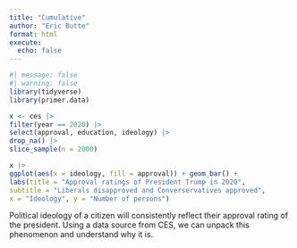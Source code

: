 ```yaml
---
title: "Cumulative"
author: "Eric Butte"
format: html
execute: 
  echo: false
---
```



```r
#| message: false
#| warning: false
library(tidyverse)
library(primer.data)
```


```r
x <- ces |>
filter(year == 2020) |>
select(approval, education, ideology) |>
drop_na() |> 
slice_sample(n = 2000)
```


```r
x |>
ggplot(aes(x = ideology, fill = approval)) + geom_bar() +
labs(title = "Approval ratings of President Trump in 2020", 
subtitle = "Liberals disapproved and Converservatives approved",
x = "Ideology", y = "Number of persons")
```

Political ideology of a citizen will consistently reflect their approval rating of the president. Using a data source from CES, we can unpack this phenomenon and understand why it is. 
